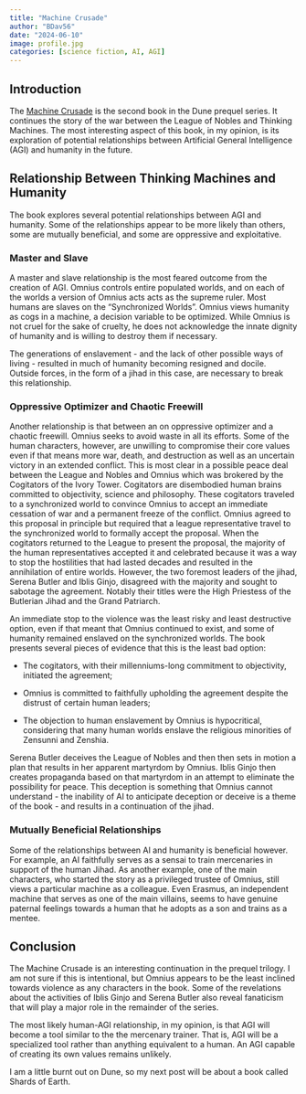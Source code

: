 ```yaml
---
title: "Machine Crusade"
author: "BDav56"
date: "2024-06-10"
image: profile.jpg
categories: [science fiction, AI, AGI]
---
```


## Introduction

The [Machine Crusade](https://www.amazon.com/Machine-Crusade-Legends-Dune/dp/0340823356/ref=asc_df_0340823356/?tag=hyprod-20&linkCode=df0&hvadid=693464962787&hvpos=&hvnetw=g&hvrand=6221180564232786697&hvpone=&hvptwo=&hvqmt=&hvdev=c&hvdvcmdl=&hvlocint=&hvlocphy=1014028&hvtargid=pla-588781195618&psc=1&mcid=c21c8935fadf31b8adf5f3e6699d10d2&gad_source=1) is the second book in the Dune prequel series. It continues the story of the war between the League of Nobles and Thinking Machines. The most interesting aspect of this book, in my opinion, is its exploration of potential relationships between Artificial General Intelligence (AGI) and humanity in the future.

## Relationship Between Thinking Machines and Humanity

The book explores several potential relationships between AGI and humanity. Some of the relationships appear to be more likely than others, some are mutually beneficial, and some are oppressive and exploitative.

### Master and Slave

A master and slave relationship is the most feared outcome from the creation of AGI. Omnius controls entire populated worlds, and on each of the worlds a version of Omnius acts acts as the supreme ruler. Most humans are slaves on the "Synchronized Worlds". Omnius views humanity as cogs in a machine, a decision variable to be optimized. While Omnius is not cruel for the sake of cruelty, he does not acknowledge the innate dignity of humanity and is willing to destroy them if necessary.

The generations of enslavement - and the lack of other possible ways of living - resulted in much of humanity becoming resigned and docile. Outside forces, in the form of a jihad in this case, are necessary to break this relationship.

### Oppressive Optimizer and Chaotic Freewill

Another relationship is that between an on oppressive optimizer and a chaotic freewill. Omnius seeks to avoid waste in all its efforts. Some of the human characters, however, are unwilling to compromise their core values even if that means more war, death, and destruction as well as an uncertain victory in an extended conflict. This is most clear in a possible peace deal between the League and Nobles and Omnius which was brokered by the Cogitators of the Ivory Tower. Cogitators are disembodied human brains committed to objectivity, science and philosophy. These cogitators traveled to a synchronized world to convince Omnius to accept an immediate cessation of war and a permanent freeze of the conflict. Omnius agreed to this proposal in principle but required that a league representative travel to the synchronized world to formally accept the proposal. When the cogitators returned to the League to present the proposal, the majority of the human representatives accepted it and celebrated because it was a way to stop the hostilities that had lasted decades and resulted in the annihilation of entire worlds. However, the two foremost leaders of the jihad, Serena Butler and Iblis Ginjo, disagreed with the majority and sought to sabotage the agreement. Notably their titles were the High Priestess of the Butlerian Jihad and the Grand Patriarch.

An immediate stop to the violence was the least risky and least destructive option, even if that meant that Omnius continued to exist, and some of humanity remained enslaved on the synchronized worlds. The book presents several pieces of evidence that this is the least bad option:

-   The cogitators, with their millenniums-long commitment to objectivity, initiated the agreement;

-   Omnius is committed to faithfully upholding the agreement despite the distrust of certain human leaders;

-   The objection to human enslavement by Omnius is hypocritical, considering that many human worlds enslave the religious minorities of Zensunni and Zenshia.

Serena Butler deceives the League of Nobles and then then sets in motion a plan that results in her apparent martyrdom by Omnius. Iblis Ginjo then creates propaganda based on that martyrdom in an attempt to eliminate the possibility for peace. This deception is something that Omnius cannot understand - the inability of AI to anticipate deception or deceive is a theme of the book - and results in a continuation of the jihad.

### Mutually Beneficial Relationships

Some of the relationships between AI and humanity is beneficial however. For example, an AI faithfully serves as a sensai to train mercenaries in support of the human Jihad. As another example, one of the main characters, who started the story as a privileged trustee of Omnius, still views a particular machine as a colleague. Even Erasmus, an independent machine that serves as one of the main villains, seems to have genuine paternal feelings towards a human that he adopts as a son and trains as a mentee.

## Conclusion

The Machine Crusade is an interesting continuation in the prequel trilogy. I am not sure if this is intentional, but Omnius appears to be the least inclined towards violence as any characters in the book. Some of the revelations about the activities of Iblis Ginjo and Serena Butler also reveal fanaticism that will play a major role in the remainder of the series.

The most likely human-AGI relationship, in my opinion, is that AGI will become a tool similar to the the mercenary trainer. That is, AGI will be a specialized tool rather than anything equivalent to a human. An AGI capable of creating its own values remains unlikely.

I am a little burnt out on Dune, so my next post will be about a book called Shards of Earth.
